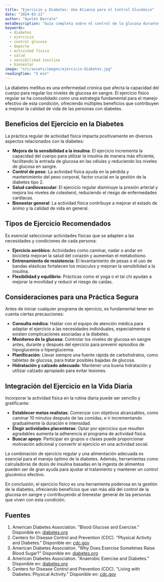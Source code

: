 ```yaml
---
title: "Ejercicio y Diabetes: Una Alianza para el Control Glucémico"
date: "2024-03-21"
author: "Ayelen Barrale"
metaDescription: "Guía completa sobre el control de la glucosa durante el ejercicio para personas con diabetes."
keywords:
  - diabetes
  - ejercicio
  - control glucosa
  - deporte
  - actividad física
  - salud
  - sensibilidad insulina
  - bienestar
image: "src/assets/images/ejercicio-diabetes.jpg"
readingTime: "5 min"
---
```


La diabetes mellitus es una enfermedad crónica que afecta la capacidad del cuerpo para regular los niveles de glucosa en sangre. El ejercicio físico regular se ha consolidado como una estrategia fundamental para el manejo efectivo de esta condición, ofreciendo múltiples beneficios que contribuyen a mejorar la calidad de vida de las personas con diabetes.

## Beneficios del Ejercicio en la Diabetes

La práctica regular de actividad física impacta positivamente en diversos aspectos relacionados con la diabetes:

- **Mejora de la sensibilidad a la insulina**: El ejercicio incrementa la capacidad del cuerpo para utilizar la insulina de manera más eficiente, facilitando la entrada de glucosa en las células y reduciendo los niveles de glucosa en sangre.
- **Control de peso**: La actividad física ayuda en la pérdida y mantenimiento del peso corporal, factor crucial en la gestión de la diabetes tipo 2.
- **Salud cardiovascular**: El ejercicio regular disminuye la presión arterial y mejora los niveles de colesterol, reduciendo el riesgo de enfermedades cardíacas.
- **Bienestar general**: La actividad física contribuye a mejorar el estado de ánimo y la calidad de vida en general.

## Tipos de Ejercicio Recomendados

Es esencial seleccionar actividades físicas que se adapten a las necesidades y condiciones de cada persona:

- **Ejercicio aeróbico**: Actividades como caminar, nadar o andar en bicicleta mejoran la salud del corazón y aumentan el metabolismo.
- **Entrenamiento de resistencia**: El levantamiento de pesas o el uso de bandas elásticas fortalecen los músculos y mejoran la sensibilidad a la insulina.
- **Flexibilidad y equilibrio**: Prácticas como el yoga o el tai chi ayudan a mejorar la movilidad y reducir el riesgo de caídas.

## Consideraciones para una Práctica Segura

Antes de iniciar cualquier programa de ejercicio, es fundamental tener en cuenta ciertas precauciones:

- **Consulta médica**: Hablar con el equipo de atención médica para adaptar el ejercicio a las necesidades individuales, especialmente si existen complicaciones asociadas a la diabetes.
- **Monitoreo de la glucosa**: Controlar los niveles de glucosa en sangre antes, durante y después del ejercicio para prevenir episodios de hipoglucemia o hiperglucemia.
- **Planificación**: Llevar siempre una fuente rápida de carbohidratos, como tabletas de glucosa, para tratar posibles bajadas de glucosa.
- **Hidratación y calzado adecuado**: Mantener una buena hidratación y utilizar calzado apropiado para evitar lesiones.

## Integración del Ejercicio en la Vida Diaria

Incorporar la actividad física en la rutina diaria puede ser sencillo y gratificante:

- **Establecer metas realistas**: Comenzar con objetivos alcanzables, como caminar 10 minutos después de las comidas, e ir incrementando gradualmente la duración e intensidad.
- **Elegir actividades placenteras**: Optar por ejercicios que resulten agradables aumenta la adherencia al programa de actividad física.
- **Buscar apoyo**: Participar en grupos o clases puede proporcionar motivación adicional y convertir el ejercicio en una actividad social.

La combinación de ejercicio regular y una alimentación adecuada es esencial para el manejo óptimo de la diabetes. Además, herramientas como calculadoras de dosis de insulina basadas en la ingesta de alimentos pueden ser de gran ayuda para ajustar el tratamiento y mantener un control glucémico efectivo.

En conclusión, el ejercicio físico es una herramienta poderosa en la gestión de la diabetes, ofreciendo beneficios que van más allá del control de la glucosa en sangre y contribuyendo al bienestar general de las personas que viven con esta condición.

## Fuentes

1. American Diabetes Association. "Blood Glucose and Exercise." Disponible en: [diabetes.org](https://diabetes.org/es/salud-bienestar/fitness/glucosa-en-sangre-y-ejercicio)
2. Centers for Disease Control and Prevention (CDC). "Physical Activity and Diabetes." Disponible en: [cdc.gov](https://www.cdc.gov/diabetes/es/living-with/haga-actividad-fisica.html)
3. American Diabetes Association. "Why Does Exercise Sometimes Raise Blood Sugar?" Disponible en: [diabetes.org](https://diabetes.org/es/salud-bienestar/fitness/por-que-el-ejercicio-a-veces-aumenta-el-nivel-de-az%C3%BAcar-en-la-sangre)
4. American Diabetes Association. "Anaerobic Exercise and Diabetes." Disponible en: [diabetes.org](https://diabetes.org/es/salud-bienestar/fitness/ejercicio-anaer%C3%B3bico-diabetes)
5. Centers for Disease Control and Prevention (CDC). "Living with Diabetes: Physical Activity." Disponible en: [cdc.gov](https://www.cdc.gov/diabetes/living-with/physical-activity.html)
